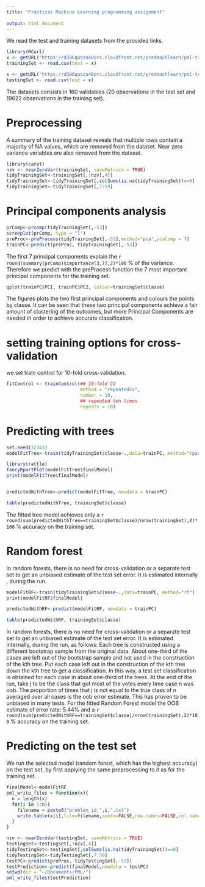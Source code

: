 ```yaml
---
title: "Practical Machine Learning programming assignment"
  
output: html_document
---
```

We read the test and training datasets from the provided links.
```r
library(RCurl)
x <- getURL("https://d396qusza40orc.cloudfront.net/predmachlearn/pml-training.csv")
trainingSet <- read.csv(text = x)

x <- getURL("https://d396qusza40orc.cloudfront.net/predmachlearn/pml-testing.csv")
testingSet <- read.csv(text = x)

```

The datasets consists in 160 validables (20 observations in the test set and 19622 observations in the training set). 

# Preprocessing

A summary of the training dataset reveals that multiple rows contain a majority of NA values, which are removed from the dataset.
Near zero variance variables are also removed from the dataset.

```r
library(caret)
nzv <- nearZeroVar(trainingSet, saveMetrics = TRUE)
tidyTrainingSet<-trainingSet[,!nzv[,4]]
tidyTrainingSet<-tidyTrainingSet[,colSums(is.na(tidyTrainingSet))==0]
tidyTrainingSet<-tidyTrainingSet[,7:59]
```

# Principal components analysis 
```r
prComp<-prcomp(tidyTrainingSet[,-53])
screeplot(prComp, type = "l")
preProc<-preProcess(tidyTrainingSet[,-53],method="pca",pcaComp = 7)
trainPC<-predict(preProc, tidyTrainingSet[,-53])
```
The first 7 principal components explain the `r round(summary(prComp)$importance[3,7],2)*100` %  of the variance. Therefore we predict with the preProcess function the 7 most important principal components for the training set.


```r
qplot(trainPC$PC1, trainPC$PC2, colour=trainingSet$classe)
```
The figures plots the two first principal components and colours the points by classe.
It can be seen that these two principal components achieve a fair amount of clustering of the outcomes, but more Principal Components are needed in order to achieve accurate classification.

# setting training options for cross-validation

we set train control for 10-fold cross-validation.

```r
fitControl <- trainControl(## 10-fold CV
                           method = "repeatedcv",
                           number = 10,
                           ## repeated ten times
                           repeats = 10)
```


# Predicting with trees

```r

set.seed(32343)
modelFitTree<-train(tidyTrainingSet$classe~.,data=trainPC, method="rpart", trControl = fitControl)

library(rattle)
fancyRpartPlot(modelFitTree$finalModel)
print(modelFitTree$finalModel)


predictedWithTree<-predict(modelFitTree, newdata = trainPC)

table(predictedWithTree, trainingSet$classe)

```

The fitted tree model achieves only a `r round(sum(predictedWithTree==trainingSet$classe)/nrow(trainingSet),2)*100` % accuracy on the training set.

# Random forest

In random forests, there is no need for cross-validation or a separate test set to get an unbiased estimate of the test set error. It is estimated internally , during the run.

```r
modelFitRF<-train(tidyTrainingSet$classe~.,data=trainPC, method="rf")
print(modelFitRF$finalModel)

predictedWithRF<-predict(modelFitRF, newdata = trainPC)

table(predictedWithRF, trainingSet$classe)
```
In random forests, there is no need for cross-validation or a separate test set to get an unbiased estimate of the test set error. It is estimated internally, during the run, as follows:
Each tree is constructed using a different bootstrap sample from the original data. About one-third of the cases are left out of the bootstrap sample and not used in the construction of the kth tree.
Put each case left out in the construction of the kth tree down the kth tree to get a classification. In this way, a test set classification is obtained for each case in about one-third of the trees. At the end of the run, take j to be the class that got most of the votes every time case n was oob. The proportion of times that j is not equal to the true class of n averaged over all cases is the oob error estimate. This has proven to be unbiased in many tests.
For the fitted Random Forest model the OOB estimate of  error rate: 5.44% and a  `r round(sum(predictedWithRF==trainingSet$classe)/nrow(trainingSet),2)*100` % accuracy on the training set.

# Predicting on the test set

We run the selected model (random forest, which has the highest accuracy) on the test set, by first applying the same preprocessing to it as for the training set.

```r

finalModel<-modelFitRF
pml_write_files = function(x){
  n = length(x)
  for(i in 1:n){
    filename = paste0("problem_id_",i,".txt")
    write.table(x[i],file=filename,quote=FALSE,row.names=FALSE,col.names=FALSE)
  }
}

nzv <- nearZeroVar(testingSet, saveMetrics = TRUE)
testingSet<-testingSet[,!nzv[,4]]
tidyTestingSet<-testingSet[,colSums(is.na(tidyTrainingSet))==0]
tidyTestingSet<-tidyTestingSet[,7:59]
testPC<-predict(preProc, tidyTestingSet[,-53])
testPrediction<-predict(finalModel,newdata = testPC)
setwd(dir = "~/Documents/PML/")
pml_write_files(testPrediction)

```

